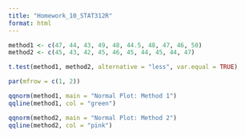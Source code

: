 ```yaml
---
title: "Homework_10_STAT312R"
format: html
---
```


```r

method1 <- c(47, 44, 43, 49, 48, 44.5, 48, 47, 46, 50)
method2 <- c(45, 43, 42, 45, 46, 45, 44, 45, 44, 47)

t.test(method1, method2, alternative = "less", var.equal = TRUE)

par(mfrow = c(1, 2))

qqnorm(method1, main = "Normal Plot: Method 1")
qqline(method1, col = "green")

qqnorm(method2, main = "Normal Plot: Method 2")
qqline(method2, col = "pink")


```